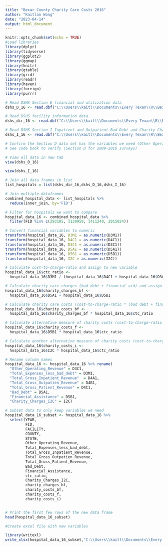 ```yaml
---
title: "Bexar County Charity Care Costs 2016"
author: "Kaitlan Wong"
date: "2023-04-14"
output: html_document
---
```


```r
knitr::opts_chunk$set(echo = TRUE)
#Load libraries 
library(dplyr)
library(tidyverse)
library(ggplot2)
library(ggmap)
library(knitr)
library(gtable)
library(grid)
library(readr)
library(haven)
library(foreign)
library(purrr)

```


```r
# Read DSHS Section E financial and utilization data
dshs_D_16 <- read.dbf("C:\\Users\\kaitl\\Documents\\Every Texan\\R\\Bexar-County-Charity-Care-Costs\\ASH2016Dataset\\HS16CD.dbf") 

# Read DSHS facility information data
dshs_dir_16 <- read.dbf("C:\\Users\\kaitl\\Documents\\Every Texan\\R\\Bexar-County-Charity-Care-Costs\\ASH2016Dataset\\HS16DIR.dbf") 

# Read DSHS Section I Inpatient and Outpatient Bad Debt and Charity Charges Data
dshs_I_16 <- read.dbf("C:\\Users\\kaitl\\Documents\\Every Texan\\R\\Bexar-County-Charity-Care-Costs\\ASH2016Dataset\\HS16EI.dbf") 

```


```r
# Confirm the Section D data set has the variables we need (Other Operating Expenses and Total Expenses less bad debt)
# See code book to verify (Section D for 2009-2016 surveys)

# View all data in new tab
view(dshs_D_16)

view(dshs_I_16)

```


```r
# Join all data frames in list
list_hospitals = list(dshs_dir_16,dshs_D_16,dshs_I_16)

# Join multiple dataframes
combined_hospital_data <- list_hospitals %>% 
  reduce(inner_join, by='FID')

```


```r
# Filter for hospitals we want to compare
hospital_data_16 <- combined_hospital_data %>% 
  filter(FID %in% c(293105, 1130950, 1411240, 2015024))

```


```r

# Convert financial variables to numeric
transform(hospital_data_16, D3M1 = as.numeric(D3M1))
transform(hospital_data_16, D4C1 = as.numeric(D4C1))
transform(hospital_data_16, D3C1 = as.numeric(D3C1))
transform(hospital_data_16, D5A1 = as.numeric(D5A1))
transform(hospital_data_16, D5B1 = as.numeric(D5B1))
transform(hospital_data_16, I2C = as.numeric(I2C))

# Calculate cost-to-charge-ratio and assign to new variable
hospital_data_16$ctc_ratio <- 
  hospital_data_16$D3M1 / (hospital_data_16$D4C1 + hospital_data_16$D3C1)

# Calculate charity care charges (bad debt + financial aid) and assign to new variable
hospital_data_16$charity_charges_bf <- 
  hospital_data_16$D5A1 + hospital_data_16$D5B1

# Calculate charity care costs (cost-to-charge-ratio * (bad debt + financial assistance)) and assign to new variable
hospital_data_16$charity_costs_bf <- 
  hospital_data_16$charity_charges_bf * hospital_data_16$ctc_ratio

# Calculate alternative measure of charity costs (cost-to-charge-ratio * financial assistance) and assign to new variable
hospital_data_16$charity_costs_f <- 
  hospital_data_16$D5B1 * hospital_data_16$ctc_ratio

# Calculate another alternative measure of charity costs (cost-to-charge-ratio * I2C)
hospital_data_16$charity_costs_i <- 
  hospital_data_16$I2C * hospital_data_16$ctc_ratio

```


```r
# Rename column names
hospital_data_16 <- hospital_data_16 %>% rename(
  "Other_Operating_Revenue" = D3C1,
  "Total_Expenses_less_bad_debt" = D3M1,
  "Total_Gross_Inpatient_Revenue"  = D4A1,
  "Total_Gross_Outpatien_Revenue" = D4B1,
  "Total_Gross_Patient_Revenue" = D4C1,
  "Bad_Debt" = D5A1,
  "Financial_Assistance" = D5B1,
  "Charity_Charges_I2C" = I2C)

```


```r
# Subset data to only keep variables we need
hospital_data_16_subset <- hospital_data_16 %>% 
  select(YEAR,
         FID,
         FACILITY,
         COUNTY, 
         STATE,
         Other_Operating_Revenue,
         Total_Expenses_less_bad_debt,
         Total_Gross_Inpatient_Revenue,
         Total_Gross_Outpatien_Revenue,
         Total_Gross_Patient_Revenue,
         Bad_Debt, 
         Financial_Assistance,
         ctc_ratio, 
         Charity_Charges_I2C,
         charity_charges_bf, 
         charity_costs_bf,
         charity_costs_f,
         charity_costs_i)


# Print the first few rows of the new data frame
head(hospital_data_16_subset)


```


```r
#Create excel file with new variables 

library(writexl)
write_xlsx(hospital_data_16_subset,"C:\\Users\\kaitl\\Documents\\Every Texan\\R\\Bexar-County-Charity-Care-Costs\\CharityCosts_16_AHA_DSHS.xlsx")

```
